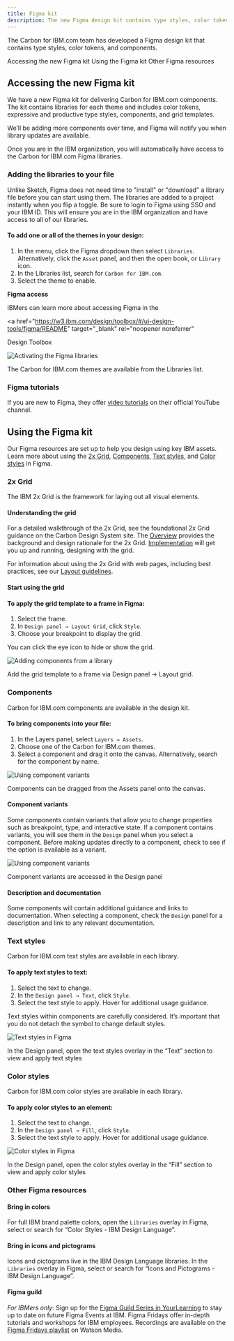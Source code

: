 ```yaml
---
title: Figma kit
description: The new Figma design kit contains type styles, color tokens, and components.
---
```


<PageDescription>

The Carbon for IBM.com team has developed a Figma design kit that contains
type styles, color tokens, and components.

</PageDescription>

<AnchorLinks>

<AnchorLink>Accessing the new Figma kit</AnchorLink>
<AnchorLink>Using the Figma kit</AnchorLink>
<AnchorLink>Other Figma resources</AnchorLink>

</AnchorLinks>

## Accessing the new Figma kit

<Row>
<Column  colLg={8} colMd={8} colSm={4}>

We have a new Figma kit for delivering Carbon for IBM.com components. The kit contains libraries for each theme and includes color tokens, expressive and productive type styles, components, and grid templates.

We’ll be adding more components over time, and Figma will notify you when library updates are available.

Once you are in the IBM organization, you will automatically have access to the Carbon for IBM.com Figma libraries.

### Adding the libraries to your file

Unlike Sketch, Figma does not need time to "install" or "download" a library file before you can start using them. The libraries are added to a project instantly when you flip a toggle. Be sure to login to Figma using SSO and your IBM ID. This will ensure you are in the IBM organization and have access to all of our libraries.

#### To add one or all of the themes in your design:

1. In the menu, click the Figma dropdown then select `Libraries`. Alternatively, click the `Asset` panel, and then the open book, or `Library` icon.
2. In the Libraries list, search for `Carbon for IBM.com`.
3. Select the theme to enable.

</Column>
<Column colMd={2} colLg={3} offsetMd={1} offsetLg={1}>
  <Aside>

**Figma access**

IBMers can learn more about accessing Figma in the

<a
  href="https://w3.ibm.com/design/toolbox/#/ui-design-tools/figma/README"
  target="_blank"
  rel="noopener noreferrer"
>
  Design Toolbox
</a>

  </Aside>
</Column>

</Row>

<Column  colLg={12} colMd={8} colSm={4}>

![Activating the Figma libraries](../../images/get-started/Designing_Libraries_Figma.gif)

<Caption>
  The Carbon for IBM.com themes are available from the Libraries list.
</Caption>

</Column>

### Figma tutorials

If you are new to Figma, they offer <a href="https://www.youtube.com/c/Figmadesign/playlists?view=50&sort=dd&shelf_id=3" target="_blank" rel="noopener noreferrer">video tutorials</a> on their official YouTube channel.

## Using the Figma kit

Our Figma resources are set up to help you design using key IBM assets. Learn more about using the [2x Grid](#2x-grid), [Components](#components), [Text styles](#text-styles), and [Color styles](#color-styles) in Figma.

### 2x Grid

The IBM 2x Grid is the framework for laying out all visual elements.

#### Understanding the grid

For a detailed walkthrough of the 2x Grid, see the foundational 2x Grid guidance on the Carbon Design System site. The [Overview](https://www.carbondesignsystem.com/guidelines/2x-grid/overview) provides the background and design rationale for the 2x Grid. [Implementation](https://www.carbondesignsystem.com/guidelines/2x-grid/implementation) will get you up and running, designing with the grid.

For information about using the 2x Grid with web pages, including best practices, see our [Layout guidelines](../guidelines/layout).

#### Start using the grid

#### To apply the grid template to a frame in Figma:

1. Select the frame.
2. In `Design panel → Layout Grid`, click `Style`.
3. Choose your breakpoint to display the grid.

You can click the eye icon to hide or show the grid.

<Column  colLg={12} colMd={8} colSm={4}>

![Adding components from a library](../../images/get-started/Designing_Grid_Figma.gif)

<Caption>
  Add the grid template to a frame via Design panel → Layout grid.
</Caption>

</Column>

### Components

Carbon for IBM.com components are available in the design kit.

#### To bring components into your file:

1. In the Layers panel, select `Layers → Assets`.
2. Choose one of the Carbon for IBM.com themes.
3. Select a component and drag it onto the canvas. Alternatively, search for the component by name.

<Column  colLg={12} colMd={8} colSm={4}>

![Using component variants](../../images/get-started/Designing_Components_Figma.gif)

<Caption>
  Components can be dragged from the Assets panel onto the canvas.
</Caption>

</Column>

#### Component variants

Some components contain variants that allow you to change properties such as breakpoint, type, and interactive state. If a component contains variants, you will see them in the `Design` panel when you select a component. Before making updates directly to a component, check to see if the option is available as a variant.

![Using component variants](../../images/get-started/Designing_Component_Variants_Figma.gif)

<Caption>Component variants are accessed in the Design panel</Caption>

#### Description and documentation

Some components will contain additional guidance and links to documentation. When selecting a component, check the `Design` panel for a description and link to any relevant documentation.

### Text styles

Carbon for IBM.com text styles are available in each library.

#### To apply text styles to text:

1. Select the text to change.
2. In the `Design panel → Text`, click `Style`.
3. Select the text style to apply. Hover for additional usage guidance.

Text styles within components are carefully considered. It’s important that you do not detach the symbol to change default styles.

<Column  colLg={12} colMd={8} colSm={4}>

![Text styles in Figma](../../images/get-started/Designing_Text_Styles_Figma.jpg)

<Caption>
  In the Design panel, open the text styles overlay in the “Text” section to
  view and apply text styles
</Caption>

</Column>

### Color styles

Carbon for IBM.com color styles are available in each library.

#### To apply color styles to an element:

1. Select the text to change.
2. In the `Design panel → Fill`, click `Style`.
3. Select the text style to apply. Hover for additional usage guidance.

<Column  colLg={12} colMd={8} colSm={4}>

![Color styles in Figma](../../images/get-started/Designing_Color_Styles_Figma.jpg)

<Caption>
  In the Design panel, open the color styles overlay in the “Fill” section to
  view and apply color styles
</Caption>

</Column>

### Other Figma resources

#### Bring in colors

For full IBM brand palette colors, open the `Libraries` overlay in Figma, select or search for “Color Styles - IBM Design Language”.

#### Bring in icons and pictograms

Icons and pictograms live in the IBM Design Language libraries. In the `Libraries` overlay in Figma, select or search for “Icons and Pictograms - IBM Design Language”.

#### Figma guild

_For IBMers only_: Sign up for the <a href="https://ec.yourlearning.ibm.com/w3/series/10200299" target="_blank" rel="noopener noreferrer">Figma Guild Series in YourLearning</a> to stay up to date on future Figma Events at IBM. Figma Fridays offer in-depth tutorials and workshops for IBM employees. Recordings are available on the <a href="https://secure.video.ibm.com/channel/23570833/playlist/641336" target="_blank" rel="noopener noreferrer">Figma Fridays playlist</a> on Watson Media.
